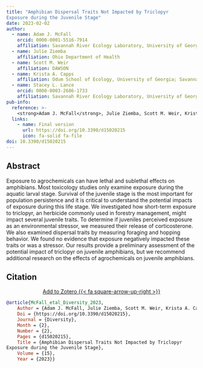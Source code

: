 ---
title: "Amphibian Dispersal Traits Not Impacted by Triclopyr
Exposure during the Juvenile Stage"
date: 2023-02-02
author:
  - name: Adam J. McFall
    orcid: 0000-0001-5516-7914
    affiliation: Savannah River Ecology Laboratory, University of Georgia; Odum School of Ecology, University of Georgia
  - name: Julie Ziemba
    affiliation: Ohio Department of Health
  - name: Scott M. Weir
    affiliation: DAWSON
  - name: Krista A. Capps
    affiliation: Odum School of Ecology, University of Georgia; Savannah River Ecology Laboratory, University of Georgia
  - name: Stacey L. Lance
    orcid: 0000-0003-2686-1733
    affiliation: Savannah River Ecology Laboratory, University of Georgia
pub-info:
  reference: >-
    <strong>Adam J. McFall</strong>, Julie Ziemba, Scott M. Weir, Krista A. Capps, and Stacey L. Lance. (2023). “Amphibian Dispersal Traits Not Impacted by Triclopyr,” <em>Diversity<em> 15: 356–75, doi: <a href="https://doi.org/10.3390/d15020215"><code>10.3390/d15020215</code></a>
  links:
    - name: Final version
      url: https://doi.org/10.3390/d15020215
      icon: fa-solid fa-file
doi: 10.3390/d15020215
---

## Abstract
Exposure to agrochemicals can have lethal and sublethal effects on amphibians. Most toxicology studies only examine exposure during the aquatic larval stage. Survival of the juvenile stage is the most important for population persistence and it is critical to understand the potential impacts of exposure during this life stage. We investigated how short-term exposure to triclopyr, an herbicide commonly used in forestry management, might impact several juvenile traits. To determine if juveniles perceived exposure as an environmental stressor, we measured their release of corticosterone. We also examined dispersal traits by measuring foraging and hopping behavior. We found no evidence that exposure negatively impacted these traits or was a stressor. Our results provide a preliminary assessment of the potential impact of triclopyr on juvenile amphibians, but we recommend additional research on the effects of agrochemicals on juvenile amphibians.

## Citation

<p class="buttons" style="text-align:center;">
<a class="btn btn-danger" target="_blank" href="https://www.zotero.org/amcfall/publications/items/KWXIVKP5/item-list">Add to Zotero {{< fa square-arrow-up-right >}}</a>
</p>

```bibtex
@article{McFall_etal_Diversity_2023,
    Author = {Adam J. McFall, Julie Ziemba, Scott M. Weir, Krista A. Capps, and Stacey L. Lance},
    Doi = {https://doi.org/10.3390/d15020215},
    Journal = {Diversity},
    Month = {2},
    Number = {2},
    Pages = {d15020215},
    Title = {Amphibian Dispersal Traits Not Impacted by Triclopyr
Exposure during the Juvenile Stage},
    Volume = {15},
    Year = {2023}}
```